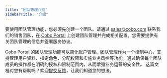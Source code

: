 ```yaml
---
title: "团队管理介绍"
sidebarTitle: "介绍"
---
```


<Note>要使用团队管理功能，您必须先创建一个团队。请通过 [sales@cobo.com](mailto:sales@cobo.com) 联系我们的销售团队，在 [Cobo Portal](https://portal.cobo.com/login) 上创建团队管理并完成相关配置。您需要提供有关团队管理的信息并签署服务协议。</Note>

Cobo Portal 的团队管理功能可以简化账户管理。团队管理作为一个控制中心，支持管理用户资料、指定角色、分配权限和实施业务风控等功能。通过确保每个团队成员的操作都在明确的授权和限制范围内，从而增强业务运营的安全性。
<Tip>这篇文档对您有帮助吗？欢迎[提交反馈](https://forms.zohopublic.com/cobo/form/DocumentFeedbackForm/formperma/QvLOhxJv1_JMsJ-1dleZ8Itb_7rzN-LtgvsDdxosoVI)，让我们知道您的想法。</Tip>